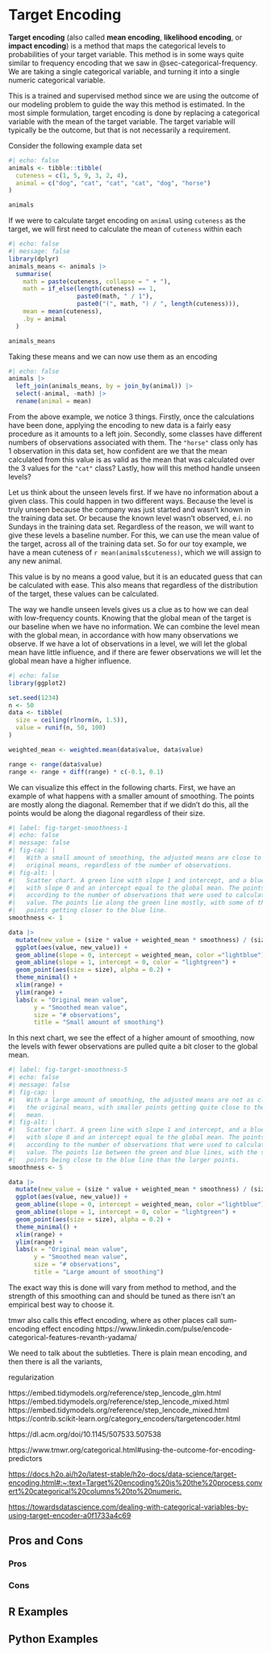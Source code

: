 # Target Encoding {#sec-target-encoding}

**Target encoding** (also called **mean encoding**, **likelihood encoding**, or **impact encoding**) is a method that maps the categorical levels to probabilities of your target variable. This method is in some ways quite similar to frequency encoding that we saw in @sec-categorical-frequency. We are taking a single categorical variable, and turning it into a single numeric categorical variable.

This is a trained and supervised method since we are using the outcome of our modeling problem to guide the way this method is estimated. In the most simple formulation, target encoding is done by replacing a categorical variable with the mean of the target variable. The target variable will typically be the outcome, but that is not necessarily a requirement.

Consider the following example data set

```r
#| echo: false
animals <- tibble::tibble(
  cuteness = c(1, 5, 9, 3, 2, 4),
  animal = c("dog", "cat", "cat", "cat", "dog", "horse")
)

animals
```

If we were to calculate target encoding on `animal` using `cuteness` as the target, we will first need to calculate the mean of `cuteness` within each

```r
#| echo: false
#| message: false
library(dplyr)
animals_means <- animals |>
  summarise(
    math = paste(cuteness, collapse = " + "),
    math = if_else(length(cuteness) == 1, 
                   paste0(math, " / 1"), 
                   paste0("(", math, ") / ", length(cuteness))),
    mean = mean(cuteness), 
    .by = animal
  )

animals_means
```

Taking these means and we can now use them as an encoding

```r
#| echo: false
animals |>
  left_join(animals_means, by = join_by(animal)) |>
  select(-animal, -math) |>
  rename(animal = mean)
```

From the above example, we notice 3 things. Firstly, once the calculations have been done, applying the encoding to new data is a fairly easy procedure as it amounts to a left join. Secondly, some classes have different numbers of observations associated with them. The `"horse"` class only has 1 observation in this data set, how confident are we that the mean calculated from this value is as valid as the mean that was calculated over the 3 values for the `"cat"` class? Lastly, how will this method handle unseen levels?

Let us think about the unseen levels first. If we have no information about a given class. This could happen in two different ways. Because the level is truly unseen because the company was just started and wasn't known in the training data set. Or because the known level wasn't observed, e.i. no Sundays in the training data set. Regardless of the reason, we will want to give these levels a baseline number. For this, we can use the mean value of the target, across all of the training data set. So for our toy example, we have a mean cuteness of `r mean(animals$cuteness)`, which we will assign to any new animal.

This value is by no means a good value, but it is an educated guess that can be calculated with ease. This also means that regardless of the distribution of the target, these values can be calculated.

The way we handle unseen levels gives us a clue as to how we can deal with low-frequency counts. Knowing that the global mean of the target is our baseline when we have no information. We can combine the level mean with the global mean, in accordance with how many observations we observe. If we have a lot of observations in a level, we will let the global mean have little influence, and if there are fewer observations we will let the global mean have a higher influence.

```r
#| echo: false
library(ggplot2)

set.seed(1234)
n <- 50
data <- tibble(
  size = ceiling(rlnorm(n, 1.5)),
  value = runif(n, 50, 100)
)

weighted_mean <- weighted.mean(data$value, data$value)

range <- range(data$value) 
range <- range + diff(range) * c(-0.1, 0.1)
```

We can visualize this effect in the following charts. First, we have an example of what happens with a smaller amount of smoothing. The points are mostly along the diagonal. Remember that if we didn't do this, all the points would be along the diagonal regardless of their size.

```r
#| label: fig-target-smoothness-1
#| echo: false
#| message: false
#| fig-cap: |
#|   With a small amount of smoothing, the adjusted means are close to the 
#|   original means, regardless of the number of observations.
#| fig-alt: |
#|   Scatter chart. A green line with slope 1 and intercept, and a blue line 
#|   with slope 0 and an intercept equal to the global mean. The points are sized
#|   according to the number of observations that were used to calculate the 
#|   value. The points lie along the green line mostly, with some of the smaller
#|   points getting closer to the blue line.
smoothness <- 1

data |>
  mutate(new_value = (size * value + weighted_mean * smoothness) / (size + smoothness)) |>
  ggplot(aes(value, new_value)) +
  geom_abline(slope = 0, intercept = weighted_mean, color ="lightblue") +
  geom_abline(slope = 1, intercept = 0, color = "lightgreen") +
  geom_point(aes(size = size), alpha = 0.2) +
  theme_minimal() +
  xlim(range) +
  ylim(range) +
  labs(x = "Original mean value",
       y = "Smoothed mean value",
       size = "# observations",
       title = "Small amount of smoothing")
```

In this next chart, we see the effect of a higher amount of smoothing, now the levels with fewer observations are pulled quite a bit closer to the global mean.

```r
#| label: fig-target-smoothness-5
#| echo: false
#| message: false
#| fig-cap: |
#|   With a large amount of smoothing, the adjusted means are not as close to
#|   the original means, with smaller points getting quite close to the global
#|   mean.
#| fig-alt: |
#|   Scatter chart. A green line with slope 1 and intercept, and a blue line 
#|   with slope 0 and an intercept equal to the global mean. The points are sized
#|   according to the number of observations that were used to calculate the 
#|   value. The points lie between the green and blue lines, with the smaller
#|   points being close to the blue line than the larger points.
smoothness <- 5

data |>
  mutate(new_value = (size * value + weighted_mean * smoothness) / (size + smoothness)) |>
  ggplot(aes(value, new_value)) +
  geom_abline(slope = 0, intercept = weighted_mean, color ="lightblue") +
  geom_abline(slope = 1, intercept = 0, color = "lightgreen") +
  geom_point(aes(size = size), alpha = 0.2) +
  theme_minimal() +
  xlim(range) +
  ylim(range) +
  labs(x = "Original mean value",
       y = "Smoothed mean value",
       size = "# observations",
       title = "Large amount of smoothing")
```

The exact way this is done will vary from method to method, and the strength of this smoothing can and should be tuned as there isn't an empirical best way to choose it. 

tmwr also calls this effect encoding, where as other places call sum-encoding effect encoding https://www.linkedin.com/pulse/encode-categorical-features-revanth-yadama/

We need to talk about the subtleties. There is plain mean encoding, and then there is all the variants,

regularization

https://embed.tidymodels.org/reference/step_lencode_glm.html https://embed.tidymodels.org/reference/step_lencode_mixed.html https://embed.tidymodels.org/reference/step_lencode_mixed.html https://contrib.scikit-learn.org/category_encoders/targetencoder.html

https://dl.acm.org/doi/10.1145/507533.507538

https://www.tmwr.org/categorical.html#using-the-outcome-for-encoding-predictors

<https://docs.h2o.ai/h2o/latest-stable/h2o-docs/data-science/target-encoding.html#:~:text=Target%20encoding%20is%20the%20process,convert%20categorical%20columns%20to%20numeric.>

<https://towardsdatascience.com/dealing-with-categorical-variables-by-using-target-encoder-a0f1733a4c69>

## Pros and Cons

### Pros

### Cons

## R Examples

## Python Examples
